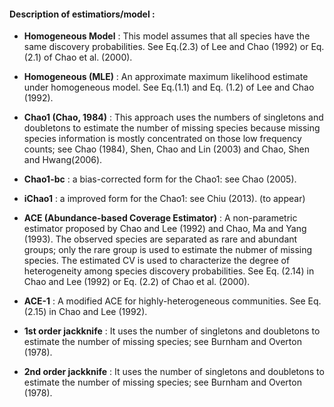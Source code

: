 #### Description of estimatiors/model : 
* **Homogeneous Model** : This model assumes that all species have the same discovery probabilities. See Eq.(2.3) of Lee and Chao (1992) or Eq. (2.1) of Chao et al. (2000).  

* **Homogeneous (MLE)** : An approximate maximum likelihood estimate under homogeneous model. See Eq.(1.1) and Eq. (1.2) of Lee and Chao (1992).  
    
* **Chao1 (Chao, 1984)** : This approach uses the numbers of singletons and doubletons to estimate the number of missing species because missing species information is mostly concentrated on those low frequency counts; see Chao (1984), Shen, Chao and Lin (2003) and Chao, Shen and Hwang(2006).
  
* **Chao1-bc** : a bias-corrected form for the Chao1: see Chao (2005).

* **iChao1** : a improved form for the Chao1: see Chiu (2013). (to appear)

* **ACE (Abundance-based Coverage Estimator)** : A non-parametric estimator proposed by Chao and Lee (1992) and Chao, Ma and Yang (1993). The observed species are separated as rare and abundant groups; only the rare group is used to estimate the nubmer of missing species. The estimated CV is used to characterize the degree of heterogeneity among species discovery probabilities. See Eq. (2.14) in Chao and Lee (1992) or Eq. (2.2) of Chao et al. (2000).


* **ACE-1** : A modified ACE for highly-heterogeneous communities. See Eq. (2.15) in Chao and Lee (1992).

* **1st order jackknife** : It uses the number of singletons and doubletons to estimate the number of missing species; see Burnham and Overton (1978).

* **2nd order jackknife** : It uses the number of singletons and doubletons to estimate the number of missing species; see Burnham and Overton (1978).